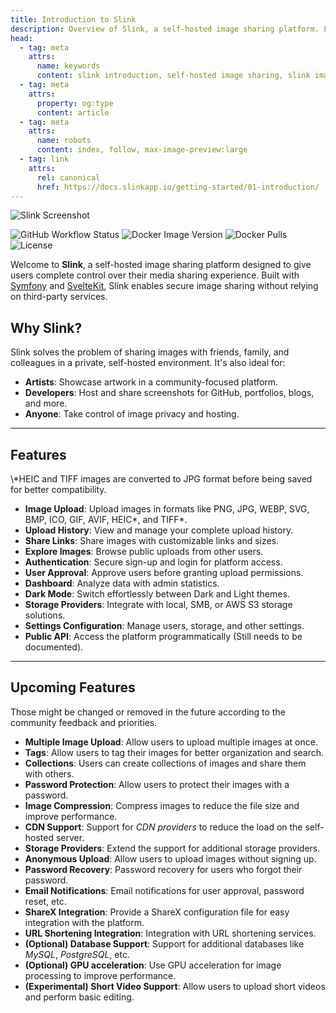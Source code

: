 ```yaml
---
title: Introduction to Slink
description: Overview of Slink, a self-hosted image sharing platform. Learn about its architecture, features, and use cases.
head:
  - tag: meta
    attrs:
      name: keywords
      content: slink introduction, self-hosted image sharing, slink image hosting platform, open source image sharing, slink features, image hosting solution, docker image hosting, file sharing platform, media sharing
  - tag: meta
    attrs:
      property: og:type
      content: article
  - tag: meta
    attrs:
      name: robots
      content: index, follow, max-image-preview:large
  - tag: link
    attrs:
      rel: canonical
      href: https://docs.slinkapp.io/getting-started/01-introduction/
---
```





![Slink Screenshot](../../screens/accc1795-e5f4-4d95-89e7-7215a1143012.png)

<div class="flex flex-wrap gap-2 items-center">
  <a>
    <img
      src="https://img.shields.io/github/actions/workflow/status/andrii-kryvoviaz/slink/release.yml?logo=github"
      alt="GitHub Workflow Status"
    />
  </a>
  <a>
    <img
      src="https://img.shields.io/docker/v/anirdev/slink?color=blue"
      alt="Docker Image Version"
    />
  </a>
  <a>
    <img
      src="https://img.shields.io/docker/pulls/anirdev/slink?logo=docker"
      alt="Docker Pulls"
    />
  </a>
  <a>
    <img
      src="https://img.shields.io/github/license/andrii-kryvoviaz/slink?color=blue"
      alt="License"
    />
  </a>
</div>

Welcome to **Slink**, a self-hosted image sharing platform designed to give users complete control over their media sharing experience. Built with [Symfony](https://symfony.com/) and [SvelteKit](https://kit.svelte.dev/), Slink enables secure image sharing without relying on third-party services.

## Why Slink?

Slink solves the problem of sharing images with friends, family, and colleagues in a private, self-hosted environment. It's also ideal for:

- **Artists**: Showcase artwork in a community-focused platform.
- **Developers**: Host and share screenshots for GitHub, portfolios, blogs, and more.
- **Anyone**: Take control of image privacy and hosting.

---

## Features

<Aside>
  \*HEIC and TIFF images are converted to JPG format before being saved for
  better compatibility.
</Aside>

- **Image Upload**: Upload images in formats like PNG, JPG, WEBP, SVG, BMP, ICO, GIF, AVIF, HEIC*, and TIFF*.
- **Upload History**: View and manage your complete upload history.
- **Share Links**: Share images with customizable links and sizes.
- **Explore Images**: Browse public uploads from other users.
- **Authentication**: Secure sign-up and login for platform access.
- **User Approval**: Approve users before granting upload permissions.
- **Dashboard**: Analyze data with admin statistics.
- **Dark Mode**: Switch effortlessly between Dark and Light themes.
- **Storage Providers**: Integrate with local, SMB, or AWS S3 storage solutions.
- **Settings Configuration**: Manage users, storage, and other settings.
- **Public API**: Access the platform programmatically (Still needs to be documented).

---

## Upcoming Features

<Aside type="caution" title="Important">
  Those might be changed or removed in the future according to the community
  feedback and priorities.
</Aside>

- **Multiple Image Upload**: Allow users to upload multiple images at once.
- **Tags**: Allow users to tag their images for better organization and search.
- **Collections**: Users can create collections of images and share them with others.
- **Password Protection**: Allow users to protect their images with a password.
- **Image Compression**: Compress images to reduce the file size and improve performance.
- **CDN Support**: Support for _CDN_ _providers_ to reduce the load on the self-hosted server.
- **Storage Providers**: Extend the support for additional storage providers.
- **Anonymous Upload**: Allow users to upload images without signing up.
- **Password Recovery**: Password recovery for users who forgot their password.
- **Email Notifications**: Email notifications for user approval, password reset, etc.
- **ShareX Integration**: Provide a ShareX configuration file for easy integration with the platform.
- **URL Shortening Integration**: Integration with URL shortening services.
- **(Optional) Database Support**: Support for additional databases like _MySQL_, _PostgreSQL_, etc.
- **(Optional) GPU acceleration**: Use GPU acceleration for image processing to improve performance.
- **(Experimental) Short Video Support**: Allow users to upload short videos and perform basic editing.
